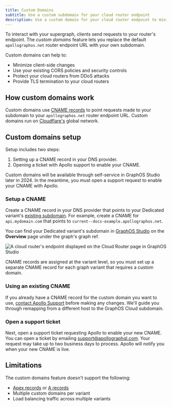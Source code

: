 ```yaml
---
title: Custom Domains
subtitle: Use a custom subdomain for your cloud router endpoint
description: Use a custom domain for your cloud router endpoint to minimize client-side changes, use existing security policies, and shield against DDoS attacks.
---
```


<DedicatedPreview />

To interact with your supergraph, clients send requests to your router's endpoint. The _custom domains_ feature lets you replace the default `apollographos.net` router endpoint URL with your own subdomain.

Custom domains can help to:

- Minimize client-side changes
- Use your existing CORS policies and security controls
- Protect your cloud routers from DDoS attacks
- Provide TLS termination to your cloud routers

## How custom domains work

Custom domains use [CNAME records](https://www.cloudflare.com/learning/dns/dns-records/dns-cname-record/) to point requests made to your subdomain to your `apollographos.net` router endpoint URL. Custom domains run on [Cloudflare's](https://www.cloudflare.com/) global network.

## Custom domains setup

Setup includes two steps:

1. Setting up a CNAME record in your DNS provider.
2. Opening a ticket with Apollo support to enable your CNAME.

<Note>

Custom domains will be available through self-service in GraphOS Studio later in 2024. In the meantime, you must open a support request to enable your CNAME with Apollo.

</Note>

### Setup a CNAME

Create a CNAME record in your DNS provider that points to your Dedicated variant's [existing subdomain](./quickstart#router-endpoint-url). For example, create a CNAME for `api.mydomain.com` that points to `current--docs-example.apollographos.net`.

You can find your Dedicated variant's subdomain in [GraphOS Studio](https://studio.apollographql.com?referrer=docs-content) on the **Overview** page under the graph's graph ref.

<img
  className="screenshot"
  alt="A cloud router's endpoint displayed on the Cloud Router page in GraphOS Studio"
  src="../../img/cloud-routing/router-endpoint.jpg"
/>

<Note>

CNAME records are assigned at the variant level, so you must set up a separate CNAME record for each graph variant that requires a custom domain.

</Note>

### Using an existing CNAME

If you already have a CNAME record for the custom domain you want to use, [contact Apollo Support](#open-a-support-ticket) before making any changes. We'll guide you through remapping from a different host to the GraphOS Cloud subdomain.

### Open a support ticket

Next, open a support ticket requesting Apollo to enable your new CNAME.
You can open a ticket by emailing [support@apollographql.com](mailto:support@apollographql.com). Your request may take up to two business days to process. Apollo will notify you when your new CNAME is live.

## Limitations

The custom domains feature doesn't support the following:

- [Apex records](https://learn.microsoft.com/en-us/azure/dns/dns-zones-records#record-names) or [A records](https://learn.microsoft.com/en-us/azure/dns/dns-zones-records#record-types)
- Multiple custom domains per variant
- Load balancing traffic across multiple variants
